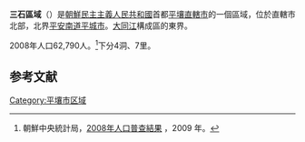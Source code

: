 {{Infobox Korean settlement
|context=north
|img=
|hanja={{linktext|三|石|區|域}}
|rr=Samseok-guyeok
|hangul=삼석구역
|mr=Samsŏk-kuyŏk
|area_km2=
|pop=62790
|popden_km2=
|divs=4洞、7里
|map=
}}
'''三石區域'''（{{kor|諺=삼석구역|漢=三石區域|
羅=Samsŏk guyŏk|f=y}}）是[[朝鮮民主主義人民共和國|朝鮮民主主義人民共和國]]首都[[平壤直轄市|平壤直轄市]]的一個區域，位於直轄市北部，北界[[平安南道|平安南道]][[平城市|平城市]]。[[大同江|大同江]]構成區的東界。

2008年人口62,790人。<ref>朝鮮中央統計局，[http://unstats.un.org/unsd/demographic/sources/census/2010_PHC/North_Korea/Final%20national%20census%20report.pdf 2008年人口普查結果] {{Wayback|url=http://unstats.un.org/unsd/demographic/sources/census/2010_PHC/North_Korea/Final%20national%20census%20report.pdf |date=20100331091148 }}，2009 年。</ref>下分4洞、7里。

==参考文献==
<div class="references-small">
<references></references>
</div>

{{平壤直轄市行政區劃}}

{{DEFAULTSORT:Samsok-kuyok}}
[[Category:平壤市区域|Category:平壤市区域]]